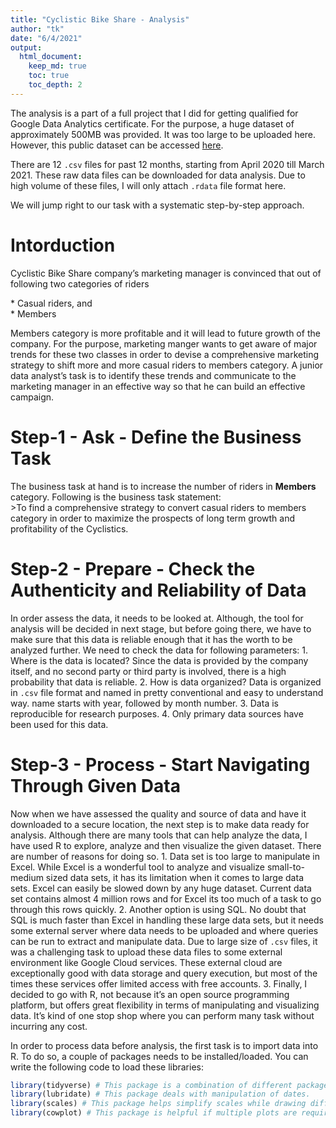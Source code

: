 ```yaml
---
title: "Cyclistic Bike Share - Analysis"
author: "tk"
date: "6/4/2021"
output:
  html_document:
    keep_md: true
    toc: true
    toc_depth: 2
---
```


The analysis is a part of a full project that I did for getting qualified for Google Data Analytics certificate. For the purpose, a huge dataset of approximately 500MB was provided. It was too large to be uploaded here. However, this public dataset can be accessed [here](https://divvy-tripdata.s3.amazonaws.com/index.html).

There are 12 `.csv` files for past 12 months, starting from April 2020 till March 2021. These raw data files can be downloaded for data analysis. Due to high volume of these files, I will only attach `.rdata` file format here.

We will jump right to our task with a systematic step-by-step approach.

# Intorduction

Cyclistic Bike Share company's marketing manager is convinced that out of following two categories of riders\
  
\* Casual riders, and  
\* Members
  
Members category is more profitable and it will lead to future growth of the company. For the purpose, marketing manger wants to get aware of major trends for these two classes in order to devise a comprehensive marketing strategy to shift more and more casual riders to members category. A junior data analyst's task is to identify these trends and communicate to the marketing manager in an effective way so that he can build an effective campaign.

# Step-1 - Ask - Define the Business Task

The business task at hand is to increase the number of riders in **Members** category. Following is the business task statement:  
>To find a comprehensive strategy to convert casual riders to members category in order to maximize the prospects of long term growth and profitability of the Cyclistics.

# Step-2 - Prepare - Check the Authenticity and Reliability of Data
In order assess the data, it needs to be looked at. Although, the tool for analysis will be decided in next stage, but before going there, we have to make sure that this data is reliable enough that it has the worth to be analyzed further. We need to check the data for following parameters:
1. Where is the data is located? Since the data is provided by the company itself, and no second party or third party is involved, there is a high probability that data is reliable.
2. How is data organized? Data is organized in `.csv` file format and named in pretty conventional and easy to understand way. name starts with year, followed by month number.
3. Data is reproducible for research purposes.
4. Only primary data sources have been used for this data.


# Step-3 - Process - Start Navigating Through Given Data
Now when we have assessed the quality and source of data and have it downloaded to a secure location, the next step is to make data ready for analysis. Although there are many tools that can help analyze the data, I have used R to explore, analyze and then visualize the given dataset. There are number of reasons for doing so.
1. Data set is too large to manipulate in Excel. While Excel is a wonderful tool to analyze and visualize small-to-medium sized data sets, it has its limitation when it comes to large data sets. Excel can easily be slowed down by any huge dataset. Current data set contains almost 4 million rows and for Excel its too much of a task to go through this rows quickly.
2. Another option is using SQL. No doubt that SQL is much faster than Excel in handling these large data sets, but it needs some external server where data needs to be uploaded and where queries can be run to extract and manipulate data. Due to large size of `.csv` files, it was a challenging task to upload these data files to some external environment like Google Cloud services. These external cloud are exceptionally good with data storage and query execution, but most of the times these services offer limited access with free accounts.
3. Finally, I decided to go with R, not because it's an open source programming platform, but offers great flexibility in terms of manipulating and visualizing data. It's kind of one stop shop where you can perform many task without incurring any cost.

In order to process data before analysis, the first task is to import data into R. To do so, a couple of packages needs to be installed/loaded. You can write the following code to load these libraries:

```r
library(tidyverse) # This package is a combination of different packages required for data wrangling, analysis and visualization.
library(lubridate) # This package deals with manipulation of dates.
library(scales) # This package helps simplify scales while drawing different graphs and charts.
library(cowplot) # This package is helpful if multiple plots are required to be produced or saved side by side.
```

